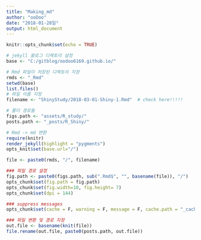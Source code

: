```yaml
---
title: "Making_md"
author: "ooDoo"
date: "2018-01-28일"
output: html_document
---
```


```r
knitr::opts_chunk$set(echo = TRUE)

# jekyll 블로그 디렉토리 설정
base <- "C:/gitblog/oodoo6169.github.io/"

# Rmd 파일이 저장된 디렉토리 지정
rmds <- "_Rmd"
setwd(base)
list.files()
# 파일 이름 지정
filename <- "ShinyStudy/2018-03-01-Shiny-1.Rmd"  # check here!!!!!

# 폴더 경로들
figs.path <- "assets/R_study/"
posts.path <- "_posts/R_Shiny/"

# Rmd -> md 변환
require(knitr)
render_jekyll(highlight = "pygments")
opts_knit$set(base.url="/")

file <- paste0(rmds, "/", filename)

### 파일 경로 설정
fig.path <- paste0(figs.path, sub(".Rmd$", "", basename(file)), "/")
opts_chunk$set(fig.path = fig.path)
opts_chunk$set(fig.width=10, fig.height= 7) 
opts_chunk$set(dpi = 144) 

### suppress messages
opts_chunk$set(cache = F, warning = F, message = F, cache.path = "_cache/", tidy = F)

### 파일 변환 및 경로 지정
out.file <- basename(knit(file))
file.rename(out.file, paste0(posts.path, out.file))
```

